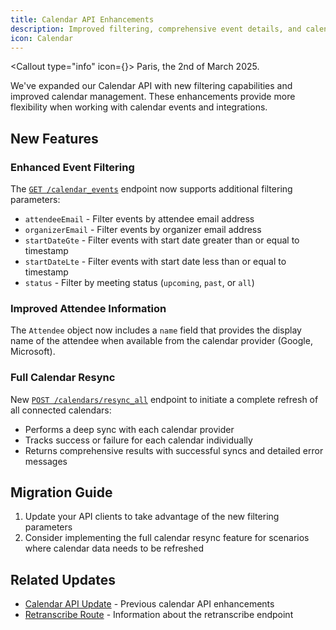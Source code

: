```yaml
---
title: Calendar API Enhancements
description: Improved filtering, comprehensive event details, and calendar management
icon: Calendar
---
```




<Callout type="info" icon={<Info className="h-5 w-5" />}>
  Paris, the 2nd of March 2025.
</Callout>

We've expanded our Calendar API with new filtering capabilities and improved calendar management. These enhancements provide more flexibility when working with calendar events and integrations.

## New Features

### Enhanced Event Filtering

The [`GET /calendar_events`](/docs/api/reference/calendars/list_events) endpoint now supports additional filtering parameters:

- `attendeeEmail` - Filter events by attendee email address
- `organizerEmail` - Filter events by organizer email address
- `startDateGte` - Filter events with start date greater than or equal to timestamp
- `startDateLte` - Filter events with start date less than or equal to timestamp
- `status` - Filter by meeting status (`upcoming`, `past`, or `all`)

### Improved Attendee Information

The `Attendee` object now includes a `name` field that provides the display name of the attendee when available from the calendar provider (Google, Microsoft).

### Full Calendar Resync

New [`POST /calendars/resync_all`](/docs/api/reference/calendars/resync_all_calendars) endpoint to initiate a complete refresh of all connected calendars:

- Performs a deep sync with each calendar provider
- Tracks success or failure for each calendar individually
- Returns comprehensive results with successful syncs and detailed error messages

## Migration Guide

1. Update your API clients to take advantage of the new filtering parameters
2. Consider implementing the full calendar resync feature for scenarios where calendar data needs to be refreshed

## Related Updates

- [Calendar API Update](/docs/api/updates/calendar-api-update) - Previous calendar API enhancements
- [Retranscribe Route](/docs/api/updates/retranscribe-route) - Information about the retranscribe endpoint
